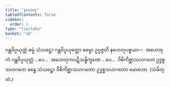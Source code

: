 ```yaml
---
title: "နဟေတု"
tableOfContents: false
sidebar:
  order: 1
type: "tipitaka"
basket: "ab"
---
```



<DynamicBreadcrumb />

<Division number="65">

<Paragraph number="1763">
ဂန္ထဝိပ္ပယုတ္တံ ဓမ္မံ သံသဋ္ဌော ဂန္ထဝိပ္ပယုတ္တော ဓမ္မော ဥပ္ပဇ္ဇတိ နဟေတုပစ္စယာ—  အဟေတုကံ ဂန္ထဝိပ္ပယုတ္တံ …ပေ…  အဟေတုကပဋိသန္ဓိက္ခဏေ …ပေ…  ဝိစိကိစ္ဆာသဟဂတေ ဥဒ္ဓစ္စသဟဂတေ ခန္ဓေ သံသဋ္ဌော ဝိစိကိစ္ဆာသဟဂတော ဥဒ္ဓစ္စသဟဂတော မောဟော. (သံခိတ္တံ.)
</Paragraph>
</Division>